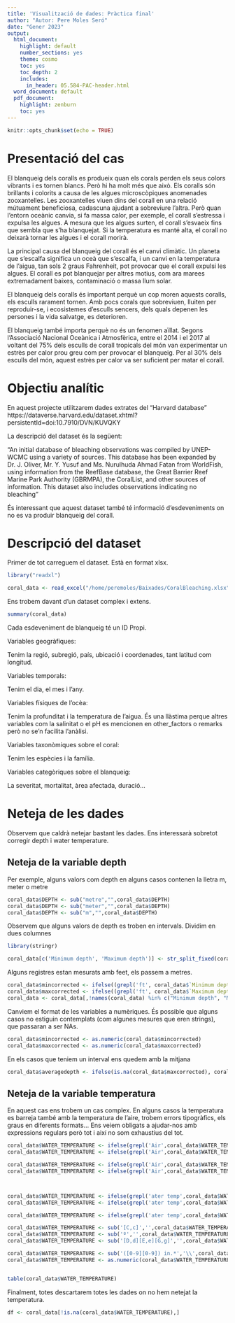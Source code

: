 ```yaml
---
title: 'Visualització de dades: Pràctica final'
author: "Autor: Pere Moles Seró"
date: "Gener 2023"
output:
  html_document:
    highlight: default
    number_sections: yes
    theme: cosmo
    toc: yes
    toc_depth: 2
    includes:
      in_header: 05.584-PAC-header.html
  word_document: default
  pdf_document:
    highlight: zenburn
    toc: yes
---
```


```r
knitr::opts_chunk$set(echo = TRUE)
```



# Presentació del cas



El blanqueig dels coralls es produeix quan els corals perden els seus colors vibrants i es tornen blancs. Però hi ha molt més que això. Els coralls són brillants i colorits a causa de les algues microscòpiques anomenades zooxantelles. Les zooxantelles viuen dins del corall en una relació mútuament beneficiosa, cadascuna ajudant a sobreviure l'altra. Però quan l'entorn oceànic canvia, si fa massa calor, per exemple, el corall s'estressa i expulsa les algues. A mesura que les algues surten, el corall s'esvaeix fins que sembla que s'ha blanquejat. Si la temperatura es manté alta, el corall no deixarà tornar les algues i el corall morirà.

La principal causa del blanqueig del corall és el canvi climàtic. Un planeta que s'escalfa significa un oceà que s'escalfa, i un canvi en la temperatura de l'aigua, tan sols 2 graus Fahrenheit, pot provocar que el corall expulsi les algues. El corall es pot blanquejar per altres motius, com ara marees extremadament baixes, contaminació o massa llum solar.

El blanqueig dels coralls és important perquè un cop moren aquests coralls, els esculls rarament tornen. Amb pocs corals que sobreviuen, lluiten per reproduir-se, i ecosistemes d'esculls sencers, dels quals depenen les persones i la vida salvatge, es deterioren.

El blanqueig també importa perquè no és un fenomen aïllat. Segons l'Associació Nacional Oceànica i Atmosfèrica, entre el 2014 i el 2017 al voltant del 75% dels esculls de corall tropicals del món van experimentar un estrès per calor prou greu com per provocar el blanqueig. Per al 30% dels esculls del món, aquest estrès per calor va ser suficient per matar el corall.

# Objectiu analític

En aquest projecte utilitzarem dades extrates del "Harvard database" https://dataverse.harvard.edu/dataset.xhtml?persistentId=doi:10.7910/DVN/KUVQKY

La descripció del dataset és la següent:

"An initial database of bleaching observations was compiled by UNEP-WCMC using a variety of sources. This database has been expanded by Dr. J. Oliver, Mr. Y. Yusuf and Ms. Nurulhuda Ahmad Fatan from WorldFish, using information from the ReefBase database, the Great Barrier Reef Marine Park Authority (GBRMPA), the CoralList, and other sources of information. This dataset also includes observations indicating no bleaching"

És interessant que aquest dataset també té informació d'esdeveniments on no es va produir blanqueig del corall.

# Descripció del dataset

Primer de tot carreguem el dataset. Està en format xlsx.

```r
library("readxl")

```

```r
coral_data <- read_excel("/home/peremoles/Baixades/CoralBleaching.xlsx")

```

Ens trobem davant d'un dataset complex i extens.

```r
summary(coral_data)
```


Cada esdeveniment de blanqueig té un ID Propi.

Variables geogràfiques:

Tenim la regió, subregió, país, ubicació i coordenades, tant latitud com longitud.

Variables temporals:

Tenim el dia, el mes i l'any.

Variables físiques de l'ocèa:

Tenim la profunditat i la temperatura de l'aigua. És una llàstima perque altres variables com la salinitat o el pH es mencionen en other_factors o remarks però no se'n facilita l'anàlisi.

Variables taxonòmiques sobre el coral:

Tenim les espècies i la família.

Variables categòriques sobre el blanqueig:

La severitat, mortalitat, àrea afectada, duració...


# Neteja de les dades



Observem que caldrà netejar bastant les dades. Ens interessarà sobretot corregir depth i water temperature.



## Neteja de la variable depth

Per exemple, alguns valors com depth en alguns casos contenen la lletra m, meter o metre
```r
coral_data$DEPTH <- sub("metre","",coral_data$DEPTH)
coral_data$DEPTH <- sub("meter","",coral_data$DEPTH)
coral_data$DEPTH <- sub("m","",coral_data$DEPTH)
```

Observem que alguns valors de depth es troben en intervals. Dividim en dues columnes

```r
library(stringr)

coral_data[c('Minimum depth', 'Maximum depth')] <- str_split_fixed(coral_data$DEPTH, "[to-]",2)

```

Alguns registres estan mesurats amb feet, els passem a metres.

```r
coral_data$mincorrected <- ifelse((grepl('ft', coral_data$`Minimum depth`, fixed = TRUE)|grepl('feet', coral_data$`Minimum depth`, fixed = TRUE))==TRUE,as.numeric(sub("ft","",coral_data$`Minimum depth`))*0.3048,coral_data$`Minimum depth`)
coral_data$maxcorrected <- ifelse((grepl('ft', coral_data$`Maximum depth`, fixed = TRUE)|grepl('feet', coral_data$`Maximum depth`, fixed = TRUE))==TRUE,as.numeric(sub("ft","",coral_data$`Maximum depth`))*0.3048,coral_data$`Maximum depth`)
coral_data <- coral_data[,!names(coral_data) %in% c("Minimum depth", "Maximum depth")]

```
Canviem el format de les variables a numèriques. És possible que alguns casos no estiguin contemplats (com algunes mesures que eren strings), que passaran a ser NAs.
```r
coral_data$mincorrected <- as.numeric(coral_data$mincorrected)
coral_data$maxcorrected <- as.numeric(coral_data$maxcorrected)
```
En els casos que teniem un interval ens quedem amb la mitjana
```r
coral_data$averagedepth <- ifelse(is.na(coral_data$maxcorrected), coral_data$mincorrected, (coral_data$mincorrected + coral_data$maxcorrected)/2)

```

## Neteja de la variable temperatura

En aquest cas ens trobem un cas complex. En alguns casos la temperatura es barreja també amb la temperatura de l'aire, trobem errors tipogràfics, els graus en diferents formats... Ens veiem obligats a ajudar-nos amb expressions regulars però tot i així no som exhaustius del tot.

```r


coral_data$WATER_TEMPERATURE <- ifelse(grepl('Air',coral_data$WATER_TEMPERATURE,fixed =TRUE)==TRUE,sub('^([^W]*?)Water temp ([0-9]*).*','\\2',coral_data$WATER_TEMPERATURE), coral_data$WATER_TEMPERATURE)
coral_data$WATER_TEMPERATURE <- ifelse(grepl('Air',coral_data$WATER_TEMPERATURE,fixed =TRUE)==TRUE,sub('^([^W]*?)Water temperature ([0-9]*).*','\\2',coral_data$WATER_TEMPERATURE), coral_data$WATER_TEMPERATURE)

coral_data$WATER_TEMPERATURE <- ifelse(grepl('Air',coral_data$WATER_TEMPERATURE,fixed =TRUE)==TRUE,sub('^([^w]*?)water temp ([0-9]*).*','\\2',coral_data$WATER_TEMPERATURE), coral_data$WATER_TEMPERATURE)
coral_data$WATER_TEMPERATURE <- ifelse(grepl('Air',coral_data$WATER_TEMPERATURE,fixed =TRUE)==TRUE,sub('^([^W]*?)water temperature ([0-9]*).*','\\2',coral_data$WATER_TEMPERATURE), coral_data$WATER_TEMPERATURE)



coral_data$WATER_TEMPERATURE <- ifelse(grepl('ater temp',coral_data$WATER_TEMPERATURE,fixed =TRUE)==TRUE,sub('[W,w]ater temp ([0-9]*)(\\.[0-9]*).*','\\1\\2',coral_data$WATER_TEMPERATURE), coral_data$WATER_TEMPERATURE) 
coral_data$WATER_TEMPERATURE <- ifelse(grepl('ater temp',coral_data$WATER_TEMPERATURE,fixed =TRUE)==TRUE,sub('[W,w]ater temp ([0-9]*).*','\\1',coral_data$WATER_TEMPERATURE), coral_data$WATER_TEMPERATURE)

coral_data$WATER_TEMPERATURE <- ifelse(grepl('ater temp',coral_data$WATER_TEMPERATURE,fixed =TRUE)==TRUE,sub('[W,w]ater temperature ([0-9]*).*','\\1',coral_data$WATER_TEMPERATURE), coral_data$WATER_TEMPERATURE)

coral_data$WATER_TEMPERATURE <- sub('[C,c]','',coral_data$WATER_TEMPERATURE)
coral_data$WATER_TEMPERATURE <- sub('º','',coral_data$WATER_TEMPERATURE)
coral_data$WATER_TEMPERATURE <- sub('[D,d][E,e][G,g]','',coral_data$WATER_TEMPERATURE)

coral_data$WATER_TEMPERATURE <- sub('([0-9][0-9]) in.*','\\',coral_data$WATER_TEMPERATURE)
coral_data$WATER_TEMPERATURE <- as.numeric(coral_data$WATER_TEMPERATURE)


table(coral_data$WATER_TEMPERATURE)
```


Finalment, totes descartarem totes les dades on no hem netejat la temperatura.

```r
df <- coral_data[!is.na(coral_data$WATER_TEMPERATURE),]

```

